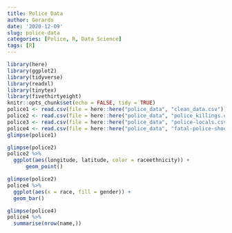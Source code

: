 ```yaml
---
title: Police Data
author: Gerardo
date: '2020-12-09'
slug: police-data
categories: [Police, R, Data Science]
tags: [R]
---
```

```r
library(here)
library(ggplot2)
library(tidyverse)
library(readxl)
library(tinytex)
library(fivethirtyeight)
knitr::opts_chunk$set(echo = FALSE, tidy = TRUE)
police1 <- read.csv(file = here::here("police_data", "clean_data.csv"))
police2 <- read.csv(file = here::here("police_data", "police_killings.csv"))
police3 <- read.csv(file = here::here("police_data", "police-locals.csv"))
police4 <- read.csv(file = here::here("police_data", "fatal-police-shootings-data.csv"))
glimpse(police1)
```

```r
glimpse(police2)
police2 %>%
  ggplot(aes(longitude, latitude, color = raceethnicity)) +
      geom_point() 
```

```r
glimpse(police2)
police4 %>%
  ggplot(aes(x = race, fill = gender)) +
  geom_bar()
```

```r
glimpse(police4)
police4 %>%
  summarise(nrow(name,))
```  